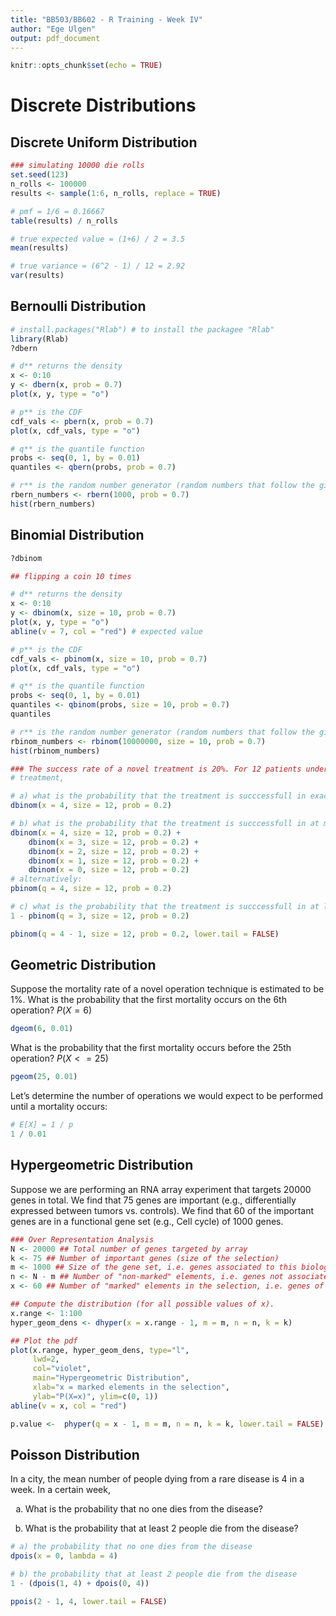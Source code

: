 ```yaml
---
title: "BB503/BB602 - R Training - Week IV"
author: "Ege Ulgen"
output: pdf_document
---
```


```r
knitr::opts_chunk$set(echo = TRUE)
```

# Discrete Distributions

## Discrete Uniform Distribution

```r
### simulating 10000 die rolls
set.seed(123)
n_rolls <- 100000
results <- sample(1:6, n_rolls, replace = TRUE)

# pmf = 1/6 = 0.16667
table(results) / n_rolls

# true expected value = (1+6) / 2 = 3.5
mean(results)

# true variance = (6^2 - 1) / 12 = 2.92
var(results)
```

## Bernoulli Distribution

```r
# install.packages("Rlab") # to install the packagee "Rlab"
library(Rlab)
?dbern

# d** returns the density 
x <- 0:10
y <- dbern(x, prob = 0.7)
plot(x, y, type = "o")

# p** is the CDF
cdf_vals <- pbern(x, prob = 0.7)
plot(x, cdf_vals, type = "o")

# q** is the quantile function
probs <- seq(0, 1, by = 0.01)
quantiles <- qbern(probs, prob = 0.7)  

# r** is the random number generator (random numbers that follow the given distribution)
rbern_numbers <- rbern(1000, prob = 0.7)
hist(rbern_numbers)
```

## Binomial Distribution

```r
?dbinom

## flipping a coin 10 times

# d** returns the density 
x <- 0:10
y <- dbinom(x, size = 10, prob = 0.7)
plot(x, y, type = "o")
abline(v = 7, col = "red") # expected value

# p** is the CDF
cdf_vals <- pbinom(x, size = 10, prob = 0.7)
plot(x, cdf_vals, type = "o")

# q** is the quantile function
probs <- seq(0, 1, by = 0.01)
quantiles <- qbinom(probs, size = 10, prob = 0.7)  
quantiles

# r** is the random number generator (random numbers that follow the given distribution)
rbinom_numbers <- rbinom(10000000, size = 10, prob = 0.7)
hist(rbinom_numbers)
```

```r
### The success rate of a novel treatment is 20%. For 12 patients undergoing the novel 
# treatment, 

# a) what is the probability that the treatment is succcessfull in exactly 4?
dbinom(x = 4, size = 12, prob = 0.2)

# b) what is the probability that the treatment is succcessfull in at most 4?
dbinom(x = 4, size = 12, prob = 0.2) +
    dbinom(x = 3, size = 12, prob = 0.2) +
    dbinom(x = 2, size = 12, prob = 0.2) +
    dbinom(x = 1, size = 12, prob = 0.2) +
    dbinom(x = 0, size = 12, prob = 0.2)
# alternatively:
pbinom(q = 4, size = 12, prob = 0.2)

# c) what is the probability that the treatment is succcessfull in at least 4?
1 - pbinom(q = 3, size = 12, prob = 0.2)

pbinom(q = 4 - 1, size = 12, prob = 0.2, lower.tail = FALSE)
```

## Geometric Distribution

Suppose the mortality rate of a novel operation technique is estimated to be 1%. What is the probability that the first mortality occurs on the 6th operation? $P(X=6)$

```r
dgeom(6, 0.01)
```

What is the probability that the first mortality occurs before the 25th operation? $P(X<=25)$

```r
pgeom(25, 0.01)
```

Let's determine the number of operations we would expect to be performed until a mortality occurs:

```r
# E[X] = 1 / p
1 / 0.01
```

## Hypergeometric Distribution

Suppose we are performing an RNA array experiment that targets 20000 genes in total. We find that 75 genes are important (e.g., differentially expressed between tumors vs. controls). We find that 60 of the important genes are in a functional gene set (e.g., Cell cycle) of 1000 genes.

```r
### Over Representation Analysis
N <- 20000 ## Total number of genes targeted by array
k <- 75 ## Number of important genes (size of the selection)
m <- 1000 ## Size of the gene set, i.e. genes associated to this biological process
n <- N - m ## Number of "non-marked" elements, i.e. genes not associated to this biological process
x <- 60 ## Number of "marked" elements in the selection, i.e. genes of the group of interest that are associated to this biological process

## Compute the distribution (for all possible values of x).
x.range <- 1:100
hyper_geom_dens <- dhyper(x = x.range - 1, m = m, n = n, k = k)

## Plot the pdf
plot(x.range, hyper_geom_dens, type="l", 
     lwd=2, 
     col="violet", 
     main="Hypergeometric Distribution", 
     xlab="x = marked elements in the selection", 
     ylab="P(X=x)", ylim=c(0, 1))
abline(v = x, col = "red")

p.value <-  phyper(q = x - 1, m = m, n = n, k = k, lower.tail = FALSE)
```

## Poisson Distribution

In a city, the mean number of people dying from a rare disease is 4 in a week. In a certain week,

a)  What is the probability that no one dies from the disease?

b)  What is the probability that at least 2 people die from the disease?

```r
# a) the probability that no one dies from the disease
dpois(x = 0, lambda = 4)

# b) the probability that at least 2 people die from the disease
1 - (dpois(1, 4) + dpois(0, 4))

ppois(2 - 1, 4, lower.tail = FALSE)
```
